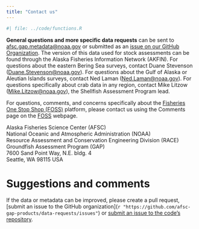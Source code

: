 ```yaml
---
title: "Contact us"
---
```


```r
#| file: ../code/functions.R
```

**General questions and more specific data requests** can be sent to [afsc.gap.metadata\@noaa.gov](mailto:afsc.gap.metadata@noaa.gov) or submitted as an [issue on our GitHub Organization](https://github.com/afsc-gap-products/data-requests). The version of this data used for stock assessments can be found through the Alaska Fisheries Information Network (AKFIN). For questions about the eastern Bering Sea surveys, contact Duane Stevenson ([Duane.Stevenson\@noaa.gov](mailto:Duane.Stevenson@noaa.gov)). For questions about the Gulf of Alaska or Aleutian Islands surveys, contact Ned Laman ([Ned.Laman\@noaa.gov](mailto:Ned.Laman@noaa.gov)). For questions specifically about crab data in any region, contact Mike Litzow ([Mike.Litzow\@noaa.gov](mailto:Mike.Litzow@noaa.gov)), the Shellfish Assessment Program lead.

For questions, comments, and concerns specifically about the [Fisheries One Stop Shop (FOSS)](`r link_foss`) platform, please contact us using the Comments page on the [FOSS](`r link_foss`) webpage.

Alaska Fisheries Science Center (AFSC)  
National Oceanic and Atmospheric Administration (NOAA)  
Resource Assessment and Conservation Engineering Division (RACE)  
Groundfish Assessment Program (GAP)  
7600 Sand Point Way, N.E. bldg. 4  
Seattle, WA 98115 USA

# Suggestions and comments

If the data or metadata can be improved, please create a pull request, [submit an issue to the GitHub organization](`r "https://github.com/afsc-gap-products/data-requests/issues"`) or [submit an issue to the code's repository](`r paste0(link_repo, "/issues")`).